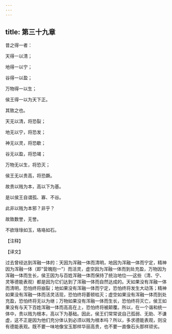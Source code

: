 ```yaml
---
---
---
```

title: 第三十九章
---

昔之得一者：

天得一以清；

地得一以宁；

谷得一以盈；

万物得一以生；

侯王得一以为天下正。

其致之也。

天无以清，将恐裂；

地无以宁，将恐发；

神无以灵，将恐歇；

谷无以盈，将恐竭；

万物无以生，将恐灭；

侯王无以贵高，将恐蹶。

故贵以贱为本，高以下为基。

是以侯王自谓孤、寡、不谷。

此非以贱为本邪？非乎？

故致数誉，无誉。

不欲琭琭如玉，珞珞如石。

【注释】

【译文】

过去曾经达到浑融一体的：天因为浑融一体而清明，地因为浑融一体而宁定，精神因为浑融一体（即"营魄抱一"）而活灵，虚空因为浑融一体而到处充盈，万物因为浑融一体而生长，侯王因为与百姓浑融一体而保持了统治地位──这些（清、宁、灵等德能表观）都是因为它们达到了浑融一体而自然达成的。天如果没有浑融一体而清明，恐怕终将崩裂；地如果没有浑融一体而宁定，恐怕终将发生大动荡；精神如果没有浑融一体而活灵活现，恐怕终将萎顿枯灭；虚空如果没有浑融一体而到处充盈，恐怕终将无以为继；万物如果没有浑融一体而生长，恐怕终将灭亡，侯王如果没有与天下百姓浑融一体而高高在上，恐怕终将被颠覆。所以，在一个谐和统一体中，贵以贱为根本，高以下为基础。因此，侯王们常常说自己孤弱、无助、不谦虚，这不正是因为他们充分体认到必须以贱为根本吗？所以，多求德能表观，则没有德能表观。既不要一味地像宝玉那样华丽高贵，也不要一直像石头那样顽劣。